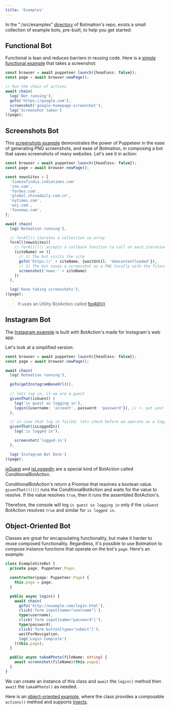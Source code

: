 ---
title: 'Examples'
---

In the "./src/examples" [directory](https://github.com/mrWh1te/Botmation/tree/master/src/examples) of Botmation's repo, exists a small collection of example bots, pre-built, to help you get started:

## Functional Bot
Functional is lean and reduces barriers in reusing code. Here is a [simple functional example](https://github.com/mrWh1te/Botmation/tree/master/src/examples/simple_functional.ts) that takes a screenshot:

```typescript
const browser = await puppeteer.launch({headless: false});
const page = await browser.newPage();

// Run the chain of actions
await chain(
  log('Bot running'),
  goTo('https://google.com'),
  screenshot('google-homepage-screenshot'),
  log('Screenshot taken')
)(page);
```

## Screenshots Bot
This [screenshots example](https://github.com/mrWh1te/Botmation/tree/master/src/examples/screenshots.ts) demonstrates the power of Puppeteer in the ease of generating PNG screenshots, and ease of Botmation, in composing a bot that saves screenshots of many websites. Let's see it in action:

```typescript
const browser = await puppeteer.launch({headless: false});
const page = await browser.newPage();

const newsSites = [
  'timesofindia.indiatimes.com'
  'cnn.com',
  'forbes.com',
  'global.chinadaily.com.cn',
  'nytimes.com',
  'wsj.com',
  'foxnews.com',
];

await chain(
  log('Botmation running'),

  // forAll() iterates a collection ie array
  forAll(newsSites)(
    // forAll()() accepts a callback function to call on each iteration
    (siteName) => ([
      // 1) The bot visits the site
      goTo('https://' + siteName, {waitUntil: 'domcontentloaded'}),
      // 2) The bot saves a screenshot as a PNG locally with the filename provided:
      screenshot('news-' + siteName)
    ])
  ),

  log('Done taking screenshots'),
)(page);
```

> It uses an Utility BotAction called [forAll()()](/api/utilities#for-all)

## Instagram Bot

The [Instagram example](https://github.com/mrWh1te/Botmation/tree/master/src/examples/instagram.ts) is built with BotAction's made for Instagram's web app.

Let's look at a simplified version:

```typescript
const browser = await puppeteer.launch({headless: false});
const page = await browser.newPage();

await chain(
  log('Botmation running'),

  goTo(getInstagramBaseUrl()),
  
  // lets log in, if we are a guest
  givenThat(isGuest) (
    log('is guest so logging in'),
    login({username: 'account', password: 'password'}), // <- put your username and password here
  ),

  // in case that log in failed, lets check before we operate as a logged in user
  givenThat(isLoggedIn)(
    log('is logged in'),

    screenshot('logged-in')
  ),

  log('Instagram Bot Done')
)(page);
```

[isGuest](/sites/instagram#isguest-conditionalbotaction) and [isLoggedIn](/sites/instagram#isloggedin-conditionalbotaction) are a special kind of BotAction called ConditionalBotAction.

ConditionalBotAction's return a Promise that resolves a boolean value. `givenThat()()()` runs the ConditionalBotAction and waits for the value to resolve. If the value resolves `true`, then it runs the assembled BotAction's.

Therefore, the console will log `is guest so logging in` only if the `isGuest` BotAction resolves `true` and similar for `is logged in`.

## Object-Oriented Bot
Classes are great for encapsulating functionality, but make it harder to reuse composed functionality. Regardless, it's possible to use Botmation to compose instance functions that operate on the bot's `page`. Here's an example:

```typescript
class ExampleSiteBot {
  private page: Puppeteer.Page;

  constructor(page: Puppeteer.Page) {
    this.page = page;
  }

  public async login() {
    await chain(
      goTo('http://example.com/login.html'),
      click('form input[name="username"]'),
      type(username),
      click('form input[name="password"]'),
      type(password),
      click('form button[type="submit"]'),
      waitForNavigation,
      log('Login Complete')
    )(this.page);
  }

  public async takeAPhoto(fileName: string) {
    await screenshot(fileName)(this.page);
  }
}
```

We can create an instance of this class and `await` the `login()` method then `await` the `takeAPhoto()` as needed.

Here is an [object-oriented example](https://github.com/mrWh1te/Botmation/tree/master/src/examples/simple_objectoriented.ts), where the class provides a composable `actions()` method and supports [Injects](advanced/injecting).

